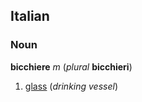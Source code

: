 ==Italian==
===Noun===
'''bicchiere''' ''m'' (''plural'' '''bicchieri''')

#[[glass]] (''drinking vessel'')